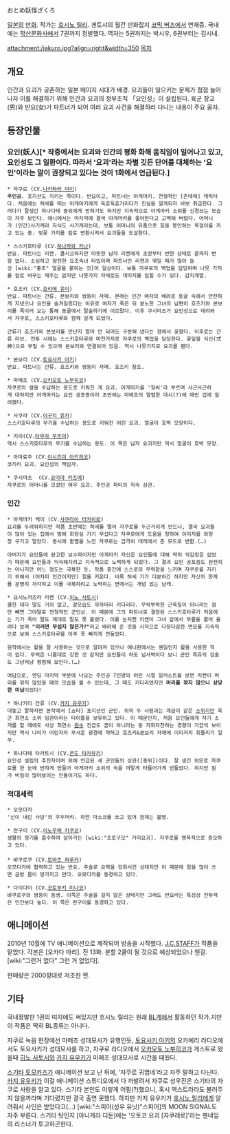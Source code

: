 おとめ妖怪ざくろ

[[일본]]의 [[만화]]. 작가는 [[호시노 릴리]]. 겐토샤의 월간 만화잡지 [[코믹 버즈]]에서 연재중. 국내에는 [[학산문화사]]에서 7권까지 정발했다. 역자는 5권까지는 박시우, 6권부터는 김시내.

attachment:/jakuro.jpg?align=right&width=350 [[목차]]
== 개요 ==
인간과 요괴가 공존하는 일본 메이지 시대가 배경. 요괴들이 일으키는 문제가 점점 늘어나자 이를 해결하기 위해 인간과 요괴의 정부조직 「요인성」이 설립된다. 육군 장교(男)와 반요(女)가 파트너가 되어 여러 요괴 사건을 해결하러 다니는 내용이 주요 골자.

== 등장인물 ==
=== 요인(妖人)[* 작중에서는 요괴와 인간의 평화 화해 움직임이 일어나고 있고, 요인성도 그 일환이다. 따라서 '요괴'라는 차별 깃든 단어를 대체하는 '요인'이라는 말이 권장되고 있다는 것이 1화에서 언급된다.] ===
 * 자쿠로 (CV.[[나카하라 마이]])
 '''주인공'''. 포지션도 지키는 쪽이다. 반요이고, 파트너는 아게마키. 전형적인 [츤데레] 캐릭터다. 처음에는 허세를 떠는 아게마키에게 둑흔둑흔거리다가 진실을 알게되자 바보 취급한다. 그러다가 잘생긴 하나다테 중위에게 반하기도 하지만 지속적으로 아게마키 소위를 신경쓰는 모습이 자주 보인다. 애니에서는 마지막에 결국 아게마키를 좋아한다고 고백해 버렸다. 어머니가 (인간)사기캐라 자식도 사기캐라는데, 보통 어머니의 유품으로 힘을 봉인하는 목걸이를 끼고 있는 중. 벚꽃 가지를 칼로 변환시켜서 요괴들을 도살한다.

 * 스스키호타루 (CV.[[하나자와 카나]])
 반요. 파트너는 리켄. 쿨시크하지만 따뜻한 남자 리켄에게 초장부터 반한 상태로 끝까지 변함 없다. 소심하고 얌전한 요조숙녀 타입이며 파트너인 리켄과 엮일 때가 많아 늘상 [wiki:"홍조" 얼굴을 붉히는 것]이 일상이다. 보통 자쿠로의 백업을 담당하며 나뭇 가지를 칼로 바꾸는 재주는 없지만 나뭇가지 자체로도 데미지를 입힐 수가 있다. 감지계열.

 * 호즈키 (CV.[[호리에 유이]])
 반요. 파트너는 간류. 본보리와 쌍둥이 자매. 본래는 인간 여자의 배려로 동굴 속에서 안전하게 지냈으나 요인을 숨겨길렀다는 이유로 여자가 죽은 뒤 분노한 그녀의 남편이 호즈키와 본보리를 죽이러 오는 통해 동굴에서 탈출하기에 이르렀다. 이후 쿠시마츠가 요인성으로 데려와서 자쿠로, 스스키호타루와 함께 살게 되었다.

 간류가 호즈키와 본보리를 만난지 얼마 안 되어도 구분해 냈다는 점에서 꽂혔다. 이후로는 간류 러브. 전투 시에는 스스키호타루와 마찬가지로 자쿠로의 백업을 담당한다. 꽃잎을 식신(式神)으로 부릴 수 있으며 본보리와 연결되어 있음. 역시 나뭇가지로 요괴를 팬다.

 * 본보리 (CV.[[토요사키 아키]])
 반요. 파트너는 간류. 호즈키와 쌍둥이 자매. 호즈키 참조.

 * 마메조 (CV.[[오카모토 노부히코]])
 자쿠로의 칼을 수납하는 용도로 키워진 개 요괴. 아게마키를 '형씨'라 부르며 사근사근하게 대하지만 아게마키는 요인 공포증이라 초반에는 마메조의 열렬한 대시(?)에 매번 겁에 질려했다.

 * 사쿠라 (CV.[[이구치 유카]])
 스스키호타루의 무기를 수납하는 용도로 키워진 어린 요괴. 얼굴이 호박 모양이다.

 * 키리(CV.[[타무라 무츠미]])
 역시 스스키호타루의 무기를 수납하는 용도. 이 쪽은 남자 요괴지만 역시 얼굴이 호박 모양.

 * 아마료주 (CV.[[이시즈미 아키히코]])
 코끼리 요괴. 요인성의 책임자.

 * 쿠시마츠  (CV.[[코미야 카즈에]])
 자쿠로의 어머니를 모셨던 여우 요괴. 주인공 파티의 직속 상관.

=== 인간 ===
 * 아게마키 케이 (CV.[[사쿠라이 타카히로]])
 요괴를 두려워하지만 작품 초반에는 허세를 떨어 자쿠로를 두근거리게 만드나, 결국 요괴들이 많이 있는 집에서 밤에 화장실 가기 무섭다고 자쿠로에게 도움을 청하여 이미지를 와장창 구기고 말았다. 동시에 환멸을 느낀 자쿠로는 급격히 데레에서 츤 모드로 변환.(…)

 아버지가 요인들에 완고한 보수파이지만 아게마키 자신은 요인들에 대해 딱히 악감정은 없었기 때문에 요인들과 익숙해지려고 지속적으로 노력하게 되었다. 그 결과 요인 공포증도 완전히는 아니지만 어느 정도는 극복한 듯. 작품 중간에 스스로의 무력함을 느끼며 자쿠로를 지키기 위해서 (어차피 인간이지만) 힘을 키운다. 비록 허세 기가 다분하긴 하지만 자신의 한계를 분명히 자각하고 이를 극복하려고 노력하는 면에서는 개념 있는 남캐.

 * 요시노카즈라 리켄 (CV.[[히노 사토시]])
 쿨한 데다 말도 거의 없고, 겉모습도 까까머리 키다리다. 우락부락한 근육질이 아니라는 점만 빼면 그야말로 전형적인 군인상. 이 때문에 그의 파트너로 결정된 스스키호타루가 처음에는 기가 죽어 말도 제대로 말도 못 붙였다. 이를 눈치챈 리켄이 그녀 앞에서 무릎을 꿇어 올려다 보며 '''"이러면 무섭지 않은가?"'''라고 배려해 준 것을 시작으로 다정다감한 면모를 지속적으로 보여 스스키호타루를 아주 푹 빠지게 만들었다.

 원작에서는 활을 잘 사용하는 것으로 알려져 있으나 애니판에서는 웬일인지 활을 사용한 적이 없다. 무력은 나름대로 강한 것 같지만 요인들이 하도 넘사벽이다 보니 군인 특유의 검술도 그냥저냥 평범해 보인다.(…)

 여담으로, 엔딩 마지막 부분에 나오는 주인공 7인방의 어린 시절 일러스트를 보면 리켄이 머리를 깎지 않았을 때의 모습을 볼 수 있는데, 그 때도 키다리였지만 '''머리를 깎지 않으니 상당한 미남'''이었다!

 * 하나키리 간류 (CV.[[카지 유우키]])
 대놓고 말하자면 본작에서 [쇼타] 포지션인 군인. 위의 두 사람과는 계급이 같은 [[소위]]지만 육군 최연소 소위 임관이라는 타이틀을 보유하고 있다. 이 때문인지, 처음 요인들에게 자기 소개를 할 때에도 사상 최연소 [[원수]] 진급도 꿈이 아니라는 둥 자화자찬하는 경향이 가끔씩 보이지만 역시 나이가 어린지라 무서운 광경에 약하고 호즈키&본보리 자매에 이리저리 휘둘리기 일쑤.

 * 하나다테 타카토시 (CV.[[콘도 타카유키]])
 요인성 설립의 추진자이며 위에 언급된 세 군인들의 상관([중위])이다. 잘 생긴 외모로 자쿠로를 한 눈에 반하게 만들어 아게마키 소위의 속을 까맣게 타들어가게 만들었다. 하지만 뭔가 비밀이 많아보이는 인물이기도 하다.

=== 적대세력 ===
 * 오모다카
 '신이 내린 사당'의 우두머리. 하얀 마스크를 쓰고 있어 정체는 불명.

 * 란구이 (CV.[[이노우에 키쿠코]])
 생물의 정기를 흡수하여 살아가는 [wiki:"조로구모" 거미요괴]. 자쿠로를 맹목적으로 증오하고 있다.
 
 * 뱌쿠로쿠 (CV.[[토마츠 하루카]])
 오모다카에 협력하고 있는 반요. 주술로 요력을 강화시킨 상태지만 이 때문에 힘을 많이 쓰면 금방 몸이 망가지고 만다. 오모다카를 동경하고 있다.

 * 다이다이 (CV.[[코토부키 미나코]])
 뱌쿠로쿠의 쌍둥이 동생. 이쪽은 주술을 걸지 않은 상태지만 그래도 반요라는 특성상 전투력은 인간보다 높다. 이 쪽은 란구이를 동경하고 있다.

== 애니메이션 ==
2010년 10월에 TV 애니메이션으로 제작되어 방송을 시작했다. [[J.C.STAFF]]가 작품을 맡았다. 각본은 [오카다 마리]. 전 13화. 분할 2쿨이 될 것으로 예상되었으나 웬걸. [wiki:"그런거 없다" 그런 거 없었다].

판매량은 2000장대로 저조한 편.

== 기타 ==
국내정발판 1권의 띠지에도 써있지만 호시노 릴리는 원래 [[BL]]계에서 활동하던 작가.지만 이 작품은 딱히 BL종류는 아니다. 

자쿠로 녹음 현장에선 마메조 성대모사가 유행인듯, [[토요사키 아키]]의 오카에리 라디오에서도 토요사키가 성대모사를 하고, 자쿠로 라디오에서 [[오카모토 노부히코]]가 게스트로 왔을때 [[히노 사토시]]와 [[카지 유우키]]가 마메조 성대모사로 시간을 때웠다.

[[스기타 토모카즈]]가 애니메이션 보고 난 뒤에, '자쿠로 귀엽네'라고 자주 말하고 다닌다. [[카지 유우키]]가 이걸 애니메이션 스튜디오에서 다 까발려서 자쿠로 성우진은 스기타의 자쿠로 사랑을 알고 있다. 스기타 본인도 이렇게 어필(?)했으니, 혹시 엑스트라라도 불러주지 않을까라며 기다렸지만 결국 출연 못했다. 하지만 카지 유우키가 [[호시노 릴리]]에게 알려줘서 사인은 받았다고(…) [wiki:"스피어(성우 유닛)"스피어]의 MOON SIGNAL도 자주 부른다. 스기타 탓인지 [아니게라 디둔]에는 '오토코 요괴 [자쿠레로]'라는 펜네임의 리스너가 투고하곤한다.
